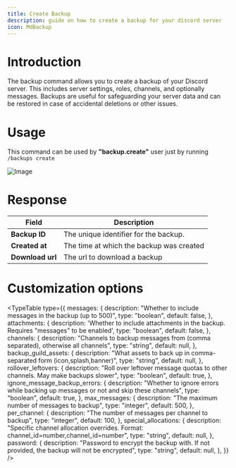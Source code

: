 ```yaml
---
title: Create Backup
description: guide on how to create a backup for your discord server
icon: MdBackup
---
```


# Introduction

The backup command allows you to create a backup of your Discord server. This includes server settings, roles, channels, and optionally messages. Backups are useful for safeguarding your server data and can be restored in case of accidental deletions or other issues.

# Usage

This command can be used by **"backup.create"** user just by running `/backups create`

![Image](/backup-create.png)

# Response

| Field            | Description                              |
| ---------------- | ---------------------------------------- |
| **Backup ID**    | The unique identifier for the backup.    |
| **Created at**   | The time at which the backup was created |
| **Download url** | The url to download a backup             |

# Customization options

<TypeTable
  type={{
    messages: {
      description: "Whether to include messages in the backup (up to 500)",
      type: "boolean",
      default: false,
    },
    attachments: {
      description:
        'Whether to include attachments in the backup. Requires "messages" to be enabled',
      type: "boolean",
      default: false,
    },
    channels: {
      description:
        "Channels to backup messages from (comma separated), otherwise all channels",
      type: "string",
      default: null,
    },
    backup_guild_assets: {
      description:
        "What assets to back up in comma-separated form (icon,splash,banner)",
      type: "string",
      default: null,
    },
    rollover_leftovers: {
      description:
        "Roll over leftover message quotas to other channels. May make backups slower",
      type: "boolean",
      default: true,
    },
    ignore_message_backup_errors: {
      description:
        "Whether to ignore errors while backing up messages or not and skip these channels",
      type: "boolean",
      default: true,
    },
    max_messages: {
      description: "The maximum number of messages to backup",
      type: "integer",
      default: 500,
    },
    per_channel: {
      description: "The number of messages per channel to backup",
      type: "integer",
      default: 100,
    },
    special_allocations: {
      description:
        "Specific channel allocation overrides. Format: channel_id=number,channel_id=number",
      type: "string",
      default: null,
    },
    password: {
      description:
        "Password to encrypt the backup with. If not provided, the backup will not be encrypted",
      type: "string",
      default: null,
    },
  }}
/>
